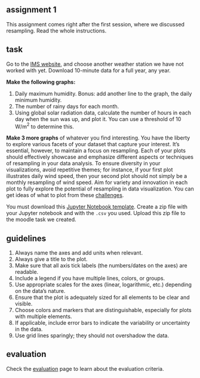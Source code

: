 ## assignment 1

This assignment comes right after the first session, where we discussed resampling.
Read the whole instructions.

## task

Go to the [IMS website](https://ims.gov.il/en/data_gov){target="_blank"}, and choose another weather station we have not worked with yet. Download 10-minute data for a full year, any year.

**Make the following graphs:**

1. Daily maximum humidity. Bonus: add another line to the graph, the daily minimum humidity.
1. The number of rainy days for each month.
1. Using global solar radiation data, calculate the number of hours in each day when the sun was up, and plot it. You can use a threshold of 10 W/m$^2$ to determine this.

**Make 3 more graphs** of whatever you find interesting. You have the liberty to explore various facets of your dataset that capture your interest. It's essential, however, to maintain a focus on resampling. Each of your plots should effectively showcase and emphasize different aspects or techniques of resampling in your data analysis. To ensure diversity in your visualizations, avoid repetitive themes; for instance, if your first plot illustrates daily wind speed, then your second plot should not simply be a monthly resampling of wind speed. Aim for variety and innovation in each plot to fully explore the potential of resampling in data visualization. You can get ideas of what to plot from these [challenges](/resampling/practice.html).

You must download this <a href="/assignments/assignment1-template.ipynb" download>Jupyter Notebook template</a>. Create a zip file with your Jupyter notebook and with the `.csv` you used. Upload this zip file to the moodle task we created.

## guidelines

1. Always name the axes and add units when relevant.
1. Always give a title to the plot.
1. Make sure that all axis tick labels (the numbers/dates on the axes) are readable.
1. Include a legend if you have multiple lines, colors, or groups.
1. Use appropriate scales for the axes (linear, logarithmic, etc.) depending on the data's nature.
1. Ensure that the plot is adequately sized for all elements to be clear and visible.
1. Choose colors and markers that are distinguishable, especially for plots with multiple elements.
1. If applicable, include error bars to indicate the variability or uncertainty in the data.
1. Use grid lines sparingly; they should not overshadow the data.

## evaluation

Check the [evaluation](assignments/evaluation) page to learn about the evaluation criteria.